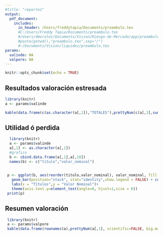 ```yaml
---
#title: "reporte1"
output: 
  pdf_document:
    includes:
      in_header: /Users/freddytapia/Documents/preambulo.tex
      #C:/Users/Freddy Tapia/Documents/preambulo.tex
      #/Users/dmorales/Documents/Vision/Riesgo-de-Mercado/app/preambulo.tex
      #paste(getwd(),"preambulo.tex",sep="/") 
      #~/Documents/Vision/liquidez/preambulo.tex
params:
  valinde: NA
  valpore: NA
---
```


```r
knitr::opts_chunk$set(echo = TRUE)
```

## Resultados valoración estresada

```r
library(knitr)
a <- params$valinde

kable(data.frame(c(as.character(a[,1]),"TOTALES"),prettyNum(c(a[,3],sum(a[,3])), scientific=FALSE, big.mark="."),c(a[,5],sum(a[,5]*a[,3])/sum(a[,3])),c(a[,6],sum(a[,6]*a[,3])/sum(a[,3])),prettyNum(c(a[,7],sum(a[,7])), scientific=FALSE, big.mark="."),prettyNum(c(a[,8],sum(a[,8])), scientific=FALSE, big.mark="."),prettyNum(c(a[,10],sum(a[,10])), scientific=FALSE, big.mark=".")),col.names=c("Títulos","Valor Nominal", "Precio mercado","Desviación","Precio estrés","MTM","UTD/PER"),align="c")
```

## Utilidad ó perdida

```r
  library(knitr)
  a <- params$valinde
  a[,1] <- as.character(a[,1])
  #grafico
  b <- cbind.data.frame(a[,1],a[,10])
  names(b) <- c("titulo","valor_nominal")
       
 
 p <- ggplot(b, aes(reorder(titulo,valor_nominal), valor_nominal, fill = titulo)) +
   geom_bar(position="stack", stat="identity",show.legend = FALSE) + coord_flip() +
   labs(x = "Títulos",y = "Valor Nominal")+
   theme(axis.text.y=element_text(angle=0, hjust=1,size = 6))
 print(p)

```

\newpage 

## Resumen valoración

```r
 library(knitr)
 a <- params$valpore
 kable(data.frame(rownames(a),prettyNum(a[,1], scientific=FALSE, big.mark="."),prettyNum(a[,2], scientific=FALSE, big.mark="."),prettyNum(a[,3], scientific=FALSE, big.mark="."),prettyNum(a[,4], scientific=FALSE, big.mark=".")),col.names=c("Títulos","Valor Nominal","Precio promedio mercado","UTD/PER","UTD/PER estrés" ),align="c")
```
